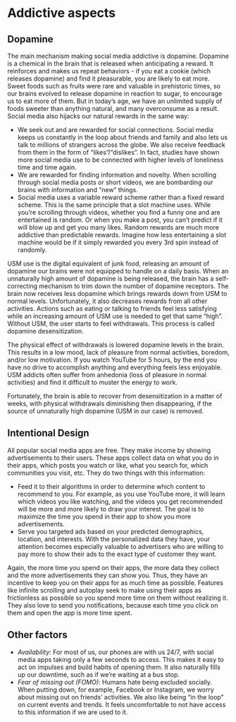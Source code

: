 #  Addictive aspects {#why-addictive}
## Dopamine {#dopamine}
The main mechanism making social media addictive is dopamine. Dopamine is a chemical in the brain that is released when anticipating a reward. It reinforces and makes us repeat behaviors - if you eat a cookie (which releases dopamine) and find it pleasurable, you are likely to eat more. Sweet foods such as fruits were rare and valuable in prehistoric times, so our brains evolved to release dopamine in reaction to sugar, to encourage us to eat more of them. But in today's age, we have an unlimited supply of foods sweeter than anything natural, and many overconsume as a result. Social media also hijacks our natural rewards in the same way:

- We seek out and are rewarded for social connections. Social media keeps us constantly in the loop about friends and family and also lets us talk to millions of strangers across the globe. We also receive feedback from them in the form of "likes"/"dislikes". In fact, studies have shown more social media use to be connected with higher levels of loneliness time and time again.
- We are rewarded for finding information and novelty. When scrolling through social media posts or short videos, we are bombarding our brains with information and "new" things.
- Social media uses a variable reward scheme rather than a fixed reward scheme. This is the same principle that a slot machine uses. While you're scrolling through videos, whether you find a funny one and are entertained is random. Or when you make a post, you can't predict if it will blow up and get you many likes. Random rewards are much more addictive than predictable rewards. Imagine how less entertaining a slot machine would be if it simply rewarded you every 3rd spin instead of randomly.

USM use is the digital equivalent of junk food, releasing an amount of dopamine our brains were not equipped to handle on a daily basis. When an unnaturally high amount of dopamine is being released, the brain has a self-correcting mechanism to trim down the number of dopamine receptors.  The brain now receives less dopamine which brings rewards down from USM to normal levels. Unfortunately, it also decreases rewards from all other activities. Actions such as eating or talking to friends feel less satisfying while an increasing amount of USM use is needed to get that same "high". Without USM, the user starts to feel withdrawals. This process is called dopamine desensitization.

The physical effect of withdrawals is lowered dopamine levels in the brain. This results in a low mood, lack of pleasure from normal activities, boredom, and/or low motivation. If you watch YouTube for 5 hours, by the end you have no drive to accomplish anything and everything feels less enjoyable. USM addicts often suffer from anhedonia (loss of pleasure in normal activities) and find it difficult to muster the energy to work. 

Fortunately, the brain is able to recover from desensitization in a matter of weeks, with physical withdrawals diminishing then disappearing, if the source of unnaturally high dopamine (USM in our case) is removed.

## Intentional Design
All popular social media apps are free. They make income by showing advertisements to their users. These apps collect data on what you do in their apps, which posts you watch or like, what you search for, which communities you visit, etc. They do two things with this information:

- Feed it to their algorithms in order to determine which content to recommend to you. For example, as you use YouTube more, it will learn which videos you like watching, and the videos you get recommended will be more and more likely to draw your interest. The goal is to maximize the time you spend in their app to show you more advertisements.
- Serve you targeted ads based on your predicted demographics, location, and interests. With the personalized data they have, your attention becomes especially valuable to advertisers who are willing to pay more to show their ads to the exact type of customer they want.

Again, the more time you spend on their apps, the more data they collect and the more advertisements they can show you. Thus, they have an incentive to keep you on their apps for as much time as possible. Features like infinite scrolling and autoplay seek to make using their apps as frictionless as possible so you spend more time on them without realizing it. They also love to send you notifications, because each time you click on them and open the app is more time spent.

## Other factors
- *Availability*: For most of us, our phones are with us 24/7, with social media apps taking only a few seconds to access. This makes it easy to act on impulses and build habits of opening them. It also naturally fills up our downtime, such as if we're waiting at a bus stop.
- *Fear of missing out (FOMO)*: Humans hate being excluded socially. When putting down, for example, Facebook or Instagram, we worry about missing out on friends' activities. We also like being "in the loop" on current events and trends. It feels uncomfortable to not have access to this information if we are used to it.
